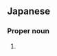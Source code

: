 ==Japanese==
{{ja-kanjitab|矢|藤}}

===Proper noun===
{{ja-pos|proper|やとう}}

# {{surname|lang=ja|sort=やとう}}